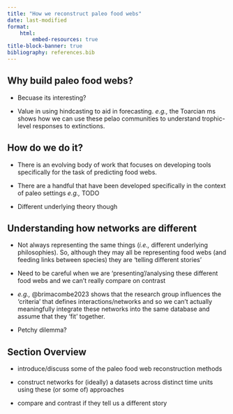 ```yaml
---
title: "How we reconstruct paleo food webs"
date: last-modified
format:
    html:
        embed-resources: true
title-block-banner: true
bibliography: references.bib
---
```


## Why build paleo food webs?

-   Becuase its interesting?

-   Value in using hindcasting to aid in forecasting. *e.g.,* the Toarcian ms shows how we can use these pelao communities to understand trophic-level responses to extinctions.

## How do we do it?

-   There is an evolving body of work that focuses on developing tools specifically for the task of predicting food webs.

-   There are a handful that have been developed specifically in the context of paleo settings *e.g.,* TODO

-   Different underlying theory though

## Understanding how networks are different

-   Not always representing the same things (*i.e.,* different underlying philosophies). So, although they may all be representing food webs (and feeding links between species) they are 'telling different stories'

-   Need to be careful when we are 'presenting'/analysing these different food webs and we can't really compare on contrast

-   *e.g.,* @brimacombe2023 shows that the research group influences the 'criteria' that defines interactions/networks and so we can't actually meaningfully integrate these networks into the same database and assume that they 'fit' together.

-   Petchy dilemma?

## Section Overview

-   introduce/discuss some of the paleo food web reconstruction methods

-   construct networks for (ideally) a datasets across distinct time units using these (or some of) approaches

-   compare and contrast if they tell us a different story